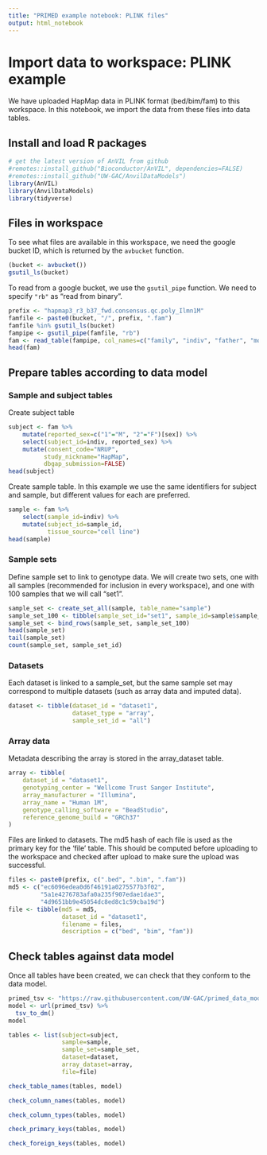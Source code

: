 ```yaml
---
title: "PRIMED example notebook: PLINK files"
output: html_notebook
---
```


# Import data to workspace: PLINK example

We have uploaded HapMap data in PLINK format (bed/bim/fam) to this workspace. In this notebook, we import the data from these files into data tables.

## Install and load R packages

```r
# get the latest version of AnVIL from github
#remotes::install_github("Bioconductor/AnVIL", dependencies=FALSE)
#remotes::install_github("UW-GAC/AnvilDataModels")
library(AnVIL)
library(AnvilDataModels)
library(tidyverse)
```

## Files in workspace

To see what files are available in this workspace, we need the google bucket ID, which is returned by the `avbucket` function.

```r
(bucket <- avbucket())
gsutil_ls(bucket)
```

To read from a google bucket, we use the `gsutil_pipe` function. We need to specify `"rb"` as "read from binary".

```r
prefix <- "hapmap3_r3_b37_fwd.consensus.qc.poly_Ilmn1M"
famfile <- paste0(bucket, "/", prefix, ".fam")
famfile %in% gsutil_ls(bucket)
fampipe <- gsutil_pipe(famfile, "rb")
fam <- read_table(fampipe, col_names=c("family", "indiv", "father", "mother", "sex", "phen"), col_types="cccccc")
head(fam)
```

## Prepare tables according to data model

### Sample and subject tables

Create subject table

```r
subject <- fam %>%
    mutate(reported_sex=c("1"="M", "2"="F")[sex]) %>%
    select(subject_id=indiv, reported_sex) %>%
    mutate(consent_code="NRUP",
          study_nickname="HapMap",
          dbgap_submission=FALSE)
head(subject)
```

Create sample table. In this example we use the same identifiers for subject and sample, but different values for each are preferred.

```r
sample <- fam %>%
    select(sample_id=indiv) %>%
    mutate(subject_id=sample_id,
           tissue_source="cell line")
head(sample)
```


### Sample sets

Define sample set to link to genotype data. We will create two sets, one with all samples (recommended for inclusion in every workspace), and one with 100 samples that we will call "set1".

```r
sample_set <- create_set_all(sample, table_name="sample")
sample_set_100 <- tibble(sample_set_id="set1", sample_id=sample$sample_id[1:100])
sample_set <- bind_rows(sample_set, sample_set_100)
head(sample_set)
tail(sample_set)
count(sample_set, sample_set_id)
```

### Datasets

Each dataset is linked to a sample_set, but the same sample set may correspond to multiple datasets (such as array data and imputed data).

```r
dataset <- tibble(dataset_id = "dataset1",
                  dataset_type = "array",
                  sample_set_id = "all")
```

### Array data

Metadata describing the array is stored in the array_dataset table.

```r
array <- tibble(
    dataset_id = "dataset1",
    genotyping_center = "Wellcome Trust Sanger Institute",
    array_manufacturer = "Illumina",
    array_name = "Human 1M",
    genotype_calling_software = "BeadStudio",
    reference_genome_build = "GRCh37"
)
```

Files are linked to datasets. The md5 hash of each file is used as the primary key for the 'file' table. This should be computed before uploading to the workspace and checked after upload to make sure the upload was successful.

```r
files <- paste0(prefix, c(".bed", ".bim", ".fam"))
md5 <- c("ec6096edea0d6f46191a0275577b3f02",
         "5a1e4276783afa0a235f907edae1dae3",
         "4d9651bb9e45054dc8ed8c1c59cba19d")
file <- tibble(md5 = md5,
               dataset_id = "dataset1",
               filename = files,
               description = c("bed", "bim", "fam"))
```

## Check tables against data model

Once all tables have been created, we can check that they conform to the data model.

```r
primed_tsv <- "https://raw.githubusercontent.com/UW-GAC/primed_data_models/main/PRIMED_data_model_draft.tsv"
model <- url(primed_tsv) %>%
  tsv_to_dm()
model
```
```r
tables <- list(subject=subject,
               sample=sample,
               sample_set=sample_set,
               dataset=dataset,
               array_dataset=array,
               file=file)
```

```r
check_table_names(tables, model)
```

```r
check_column_names(tables, model)
```

```r
check_column_types(tables, model)
```

```r
check_primary_keys(tables, model)
```

```r
check_foreign_keys(tables, model)
```
